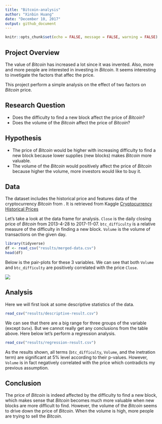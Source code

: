 ```yaml
---
title: "Bitcoin-analysis"
author: "Xinbin Huang"
date: "December 10, 2017"
output: github_document
---
```


```r
knitr::opts_chunk$set(echo = FALSE, message = FALSE, warning = FALSE)
```

## Project Overview

The value of _Bitcoin_ has increased a lot since it was invented. Also, more and more people are interested in investing in _Bitcoin_. It seems interesting to invetigate the factors that affec the price. 

This project perform a simple analysis on the effect of two factors on _Bitcoin_ price.

## Research Question

 - Does the difficulty to find a new block affect the price of _Bitcoin_?
 - Does the volume of the _Bitcoin_ affect the price of _Bitcoin_?

## Hypothesis

- The price of _Bitcoin_ would be higher with increasing difficulty to find a new block because lower supplies (new blocks) makes _Bitcoin_ more valuable.
- The volume of the _Bitcoin_ would positively affect the price of _Bitcoin_ because higher the volume, more investors would like to buy it.

## Data

The dataset includes the historical price and features data of the cryptocurrency _Bitcoin_ from . It is retrieved from Kaggle [Cryptocurrency Historical Prices](https://www.kaggle.com/sudalairajkumar/cryptocurrencypricehistory)

Let's take a look at the data frame for analysis. `Close` is the daily closing price of _Bitcoin_ from 2013-4-28 to 2017-11-07. `btc_difficulty` is a relative measure of the difficulty in finding a new block. `Volume` is the volume of transactions on the given day.

```r
library(tidyverse)
df <- read_csv("results/merged-data.csv")
head(df)
```

Below is the pair-plots for these 3 variables. We can see that both `Volume` and `btc_difficulty` are positively correlated with the price `Close`.

![](../results/figure/analysis-plot.png)

## Analysis

Here we will first look at some descriptive statistics of the data.

```r
read_csv("results/descriptive-result.csv")
```

We can see that there are a big range for three groups of the variable (except `Date`). But we cannot really get any conclusions from the table above. Here below let's perform a regression analysis.

```r
read_csv("results/regression-result.csv")
```

As the results shown, all terms (`btc_difficulty`, `Volume`, and the inetration term) are significant at 5% level according to their p-values. However, `Volume` is in fact negatively correlated with the price which contradicts my previous assumption. 

## Conclusion

The price of _Bitcoin_ is indeed affected by the difficulty to find a new block, which makes sense that _Bitcoin_ becomes much more valuable when new blocks are more difficult to find. However, the volume of the _Bitcoin_ seems to drive down the price of _Bitcoin_. When the volume is high, more people are trying to sell the _Bitcoin_.






